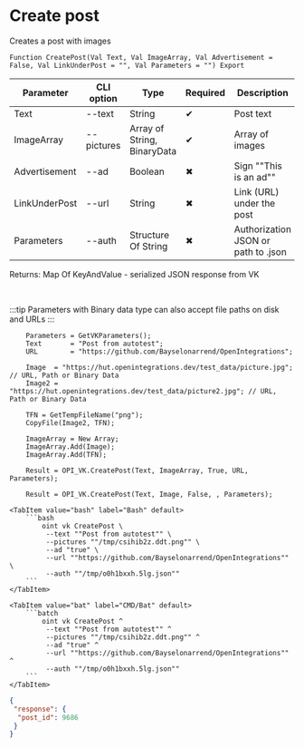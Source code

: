 ﻿---
sidebar_position: 1
description: Create post and other functions to work with VK in the Open Integration Package, a free open-source integration library for 1C:Enterprise 8, OneScript and CLI
keywords: [1C, 1С, 1С:Enterprise, 1С:Enterprise 8.3, API, Integration, Services, Exchange, OneScript, CLI, VK]
---


# Create post
 Creates a post with images



`Function CreatePost(Val Text, Val ImageArray, Val Advertisement = False, Val LinkUnderPost = "", Val Parameters = "") Export`

  | Parameter | CLI option | Type | Required | Description |
  |-|-|-|-|-|
  | Text | --text | String | &#x2714; | Post text |
  | ImageArray | --pictures | Array of String, BinaryData | &#x2714; | Array of images |
  | Advertisement | --ad | Boolean | &#x2716; | Sign ""This is an ad"" |
  | LinkUnderPost | --url | String | &#x2716; | Link (URL) under the post |
  | Parameters | --auth | Structure Of String | &#x2716; | Authorization JSON or path to .json |

  
  Returns:  Map Of KeyAndValue - serialized JSON response from VK

<br/>

:::tip
Parameters with Binary data type can also accept file paths on disk and URLs
:::
<br/>


```bsl title="1C:Enterprise/OneScript code example"
    Parameters = GetVKParameters();
    Text       = "Post from autotest";
    URL        = "https://github.com/Bayselonarrend/OpenIntegrations";

    Image  = "https://hut.openintegrations.dev/test_data/picture.jpg"; // URL, Path or Binary Data
    Image2 = "https://hut.openintegrations.dev/test_data/picture2.jpg"; // URL, Path or Binary Data

    TFN = GetTempFileName("png");
    CopyFile(Image2, TFN);

    ImageArray = New Array;
    ImageArray.Add(Image);
    ImageArray.Add(TFN);

    Result = OPI_VK.CreatePost(Text, ImageArray, True, URL, Parameters);

    Result = OPI_VK.CreatePost(Text, Image, False, , Parameters);
```
 

 <Tabs>
  
    <TabItem value="bash" label="Bash" default>
        ```bash
            oint vk CreatePost \
             --text ""Post from autotest"" \
             --pictures ""/tmp/csihib2z.ddt.png"" \
             --ad "true" \
             --url ""https://github.com/Bayselonarrend/OpenIntegrations"" \
             --auth ""/tmp/o0h1bxxh.5lg.json""
        ```
    </TabItem>
  
    <TabItem value="bat" label="CMD/Bat" default>
        ```batch
            oint vk CreatePost ^
             --text ""Post from autotest"" ^
             --pictures ""/tmp/csihib2z.ddt.png"" ^
             --ad "true" ^
             --url ""https://github.com/Bayselonarrend/OpenIntegrations"" ^
             --auth ""/tmp/o0h1bxxh.5lg.json""
        ```
    </TabItem>
</Tabs>


```json title="Result"
{
 "response": {
  "post_id": 9686
 }
}
```
